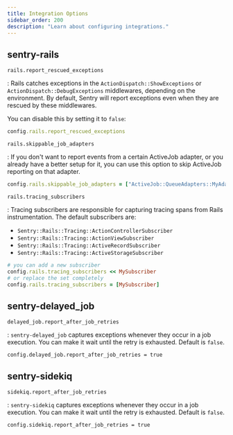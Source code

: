 ```yaml
---
title: Integration Options
sidebar_order: 200
description: "Learn about configuring integrations."
---
```


## sentry-rails

`rails.report_rescued_exceptions`

: Rails catches exceptions in the `ActionDispatch::ShowExceptions` or `ActionDispatch::DebugExceptions` middlewares, depending on the environment. By default, Sentry will report exceptions even when they are rescued by these middlewares.

You can disable this by setting it to `false`:

```ruby
config.rails.report_rescued_exceptions
```

`rails.skippable_job_adapters`

: If you don't want to report events from a certain ActiveJob adapter, or you already have a better setup for it, you can use this option to skip ActiveJob reporting on that adapter.

```ruby
config.rails.skippable_job_adapters = ["ActiveJob::QueueAdapters::MyAdapter"]
```

`rails.tracing_subscribers`

: Tracing subscribers are responsible for capturing tracing spans from Rails instrumentation. The default subscribers are:

- `Sentry::Rails::Tracing::ActionControllerSubscriber`
- `Sentry::Rails::Tracing::ActionViewSubscriber`
- `Sentry::Rails::Tracing::ActiveRecordSubscriber`
- `Sentry::Rails::Tracing::ActiveStorageSubscriber`

```ruby
# you can add a new subscriber
config.rails.tracing_subscribers << MySubscriber
# or replace the set completely
config.rails.tracing_subscribers = [MySubscriber]
```

## sentry-delayed_job

`delayed_job.report_after_job_retries`

: `sentry-delayed_job` captures exceptions whenever they occur in a job execution. You can make it wait until the retry is exhausted. Default is `false`.

```
config.delayed_job.report_after_job_retries = true
```

## sentry-sidekiq

`sidekiq.report_after_job_retries`

: `sentry-sidekiq` captures exceptions whenever they occur in a job execution. You can make it wait until the retry is exhausted. Default is `false`.

```
config.sidekiq.report_after_job_retries = true
```
